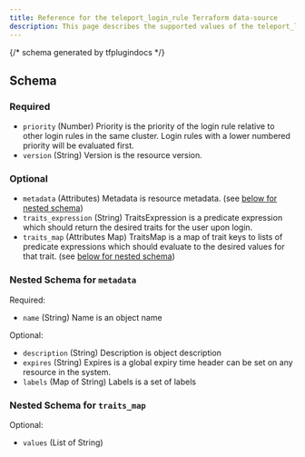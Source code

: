 ```yaml
---
title: Reference for the teleport_login_rule Terraform data-source
description: This page describes the supported values of the teleport_login_rule data-source of the Teleport Terraform provider.
---
```






{/*  schema generated by tfplugindocs */}
## Schema

### Required

- `priority` (Number) Priority is the priority of the login rule relative to other login rules in the same cluster. Login rules with a lower numbered priority will be evaluated first.
- `version` (String) Version is the resource version.

### Optional

- `metadata` (Attributes) Metadata is resource metadata. (see [below for nested schema](#nested-schema-for-metadata))
- `traits_expression` (String) TraitsExpression is a predicate expression which should return the desired traits for the user upon login.
- `traits_map` (Attributes Map) TraitsMap is a map of trait keys to lists of predicate expressions which should evaluate to the desired values for that trait. (see [below for nested schema](#nested-schema-for-traits_map))

### Nested Schema for `metadata`

Required:

- `name` (String) Name is an object name

Optional:

- `description` (String) Description is object description
- `expires` (String) Expires is a global expiry time header can be set on any resource in the system.
- `labels` (Map of String) Labels is a set of labels


### Nested Schema for `traits_map`

Optional:

- `values` (List of String)

